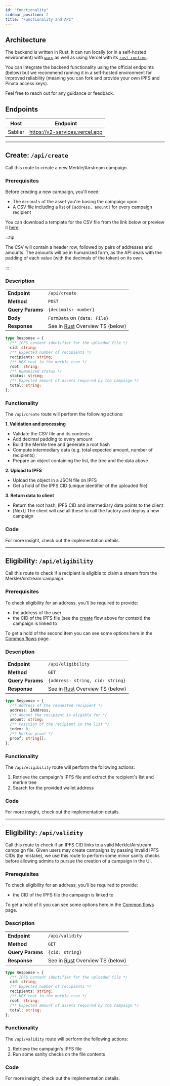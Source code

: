 ```yaml
---
id: "functionality"
sidebar_position: 2
title: "Functionality and API"
---
```



## Architecture

The backend is written in Rust. It can run locally (or in a self-hosted environment) with
[`warp`](https://github.com/seanmonstar/warp) as well as using Vercel with its
[`rust runtime`](https://github.com/vercel-community/rust).

You can integrate the backend functionality using the official endpoints (below) but we recommend running it in a
self-hosted environment for improved reliability (meaning you can fork and provide your own IPFS and Pinata access
keys).

Feel free to reach out for any guidance or feedback.

## Endpoints

| Host    | Endpoint                       |
| ------- | ------------------------------ |
| Sablier | https://v2-services.vercel.app |

---

## Create: `/api/create`

Call this route to create a new Merkle/Airstream campaign.

### Prerequisites

Before creating a new campaign, you'll need:

- The `decimals` of the asset you're basing the campaign upon
- A CSV file including a list of `[address, amount]` for every campaign recipient

You can download a template for the CSV file from the link below or preview it
[here](https://github.com/sablier-labs/sablier-labs.github.io/blob/1933e3b5176c93b236d9a483683dad3a282cc39a/templates/airstream-template.csv).

<LinkPreview
  href="https://files.sablier.com/templates/airstream-template.csv"
  icon="github"
  subtitle="airstream-template.csv"
  title="Sablier Template for Airstreams (CSV)"
/>

:::tip

The CSV will contain a header row, followed by pairs of addresses and amounts. The amounts will be in humanized form, as
the API deals with the padding of each value (with the decimals of the token) on its own.

:::

### Description

|                  |                                                                                                                             |
| :--------------- | --------------------------------------------------------------------------------------------------------------------------- |
| **Endpoint**     | `/api/create`                                                                                                               |
| **Method**       | `POST`                                                                                                                      |
| **Query Params** | `{decimals: number}`                                                                                                        |
| **Body**         | `FormData` on `{data: File}`                                                                                                |
| **Response**     | See in [Rust](https://github.com/sablier-labs/v2-merkle-api/blob/main/src/data_objects/response.rs#L22) Overview TS (below) |

```typescript
type Response = {
  /** IPFS content identifier for the uploaded file */
  cid: string;
  /** Expected number of recipients */
  recipients: string;
  /** HEX root fo the merkle tree */
  root: string;
  /** Humanized status */
  status: string;
  /** Expected amount of assets required by the campaign */
  total: string;
};
```

### Functionality

The `/api/create` route will perform the following actions:

**1. Validation and processing**

- Validate the CSV file and its contents
- Add decimal padding to every amount
- Build the Merkle tree and generate a root hash
- Compute intermediary data (e.g. total expected amount, number of recipients)
- Prepare an object containing the list, the tree and the data above

**2. Upload to IPFS**

- Upload the object in a JSON file on IPFS
- Get a hold of the IPFS CID (unique identifier of the uploaded file)

**3. Return data to client**

- Return the root hash, IPFS CID and intermediary data points to the client
- [Next] The client will use all these to call the factory and deploy a new campaign

### Code

For more insight, check out the implementation details.

<LinkPreview
  href="https://github.com/sablier-labs/v2-merkle-api/blob/main/src/controller/create.rs"
  icon="github"
  subtitle="Github - sablier-labs/v2-merkle-api"
  title="create.rs"
/>

---

## Eligibility: `/api/eligibility`

Call this route to check if a recipient is eligible to claim a stream from the Merkle/Airstream campaign.

### Prerequisites

To check eligibility for an address, you'll be required to provide:

- the address of the user
- the CID of the IPFS file (see the [create](/api/merkle-api/functionality#create-apicreate) flow above for context) the
  campaign is linked to

To get a hold of the second item you can see some options here in the
[Common flows](/api/merkle-api/examples#get-a-campaigns-cid) page.

### Description

|                  |                                                                                                                             |
| :--------------- | --------------------------------------------------------------------------------------------------------------------------- |
| **Endpoint**     | `/api/eligibility`                                                                                                          |
| **Method**       | `GET`                                                                                                                       |
| **Query Params** | `{address: string, cid: string}`                                                                                            |
| **Response**     | See in [Rust](https://github.com/sablier-labs/v2-merkle-api/blob/main/src/data_objects/response.rs#L32) Overview TS (below) |

```typescript
type Response = {
  /** Address of the requested recipient */
  address: IAddress;
  /** Amount the recipient is eligible for */
  amount: string;
  /** Position of the recipient in the list */
  index: 0;
  /** Merkle proof */
  proof: string[];
};
```

### Functionality

The `/api/eligibility` route will perform the following actions:

1. Retrieve the campaign's IPFS file and extract the recipient's list and merkle tree
2. Search for the provided wallet address

### Code

For more insight, check out the implementation details.

<LinkPreview
  href="https://github.com/sablier-labs/v2-merkle-api/blob/main/src/controller/eligibility.rs"
  icon="github"
  subtitle="Github - sablier-labs/v2-merkle-api"
  title="eligibility.rs"
/>

---

## Eligibility: `/api/validity`

Call this route to check if an IPFS CID links to a valid Merkle/Airstream campaign file. Given users may create
campaigns by passing invalid IPFS CIDs (by mistake), we use this route to perform some minor sanity checks before
allowing admins to pursue the creation of a campaign in the UI.

### Prerequisites

To check eligibility for an address, you'll be required to provide:

- the CID of the IPFS file the campaign is linked to

To get a hold of it you can see some options here in the [Common flows](/api/merkle-api/examples#get-a-campaigns-cid)
page.

### Description

|                  |                                                                                                                             |
| :--------------- | --------------------------------------------------------------------------------------------------------------------------- |
| **Endpoint**     | `/api/validity`                                                                                                             |
| **Method**       | `GET`                                                                                                                       |
| **Query Params** | `{cid: string}`                                                                                                             |
| **Response**     | See in [Rust](https://github.com/sablier-labs/v2-merkle-api/blob/main/src/data_objects/response.rs#L41) Overview TS (below) |

```typescript
type Response = {
  /** IPFS content identifier for the uploaded file */
  cid: string;
  /** Expected number of recipients */
  recipients: string;
  /** HEX root fo the merkle tree */
  root: string;
  /** Expected amount of assets required by the campaign */
  total: string;
};
```

### Functionality

The `/api/validity` route will perform the following actions:

1. Retrieve the campaign's IPFS file
2. Run some sanity checks on the file contents

### Code

For more insight, check out the implementation details.

<LinkPreview
  href="https://github.com/sablier-labs/v2-merkle-api/blob/main/src/controller/validity.rs"
  icon="github"
  subtitle="Github - sablier-labs/v2-merkle-api"
  title="validity.rs"
/>
